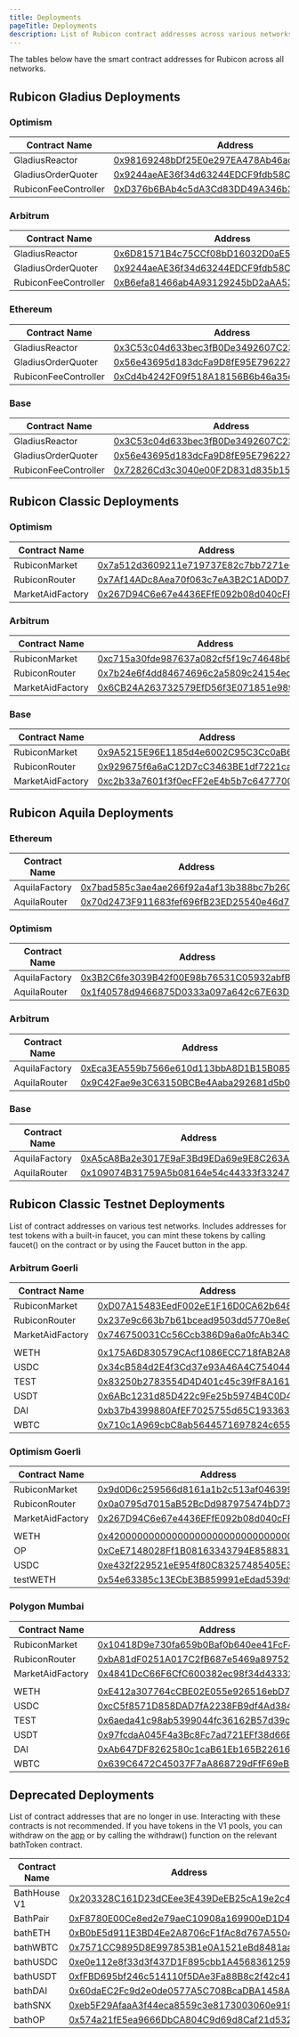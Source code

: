 ```yaml
---
title: Deployments
pageTitle: Deployments
description: List of Rubicon contract addresses across various networks
---
```


The tables below have the smart contract addresses for Rubicon across all networks.

## Rubicon Gladius Deployments

### Optimism 

| Contract Name   | Address                                      |
| --------------- | -------------------------------------------- |
| GladiusReactor   | [0x98169248bDf25E0e297EA478Ab46ac24058Fac78](https://optimistic.etherscan.io/address/0x98169248bDf25E0e297EA478Ab46ac24058Fac78) |
| GladiusOrderQuoter   | [0x9244aeAE36f34d63244EDCF9fdb58C03cE4Ce12d](https://optimistic.etherscan.io/address/0x9244aeAE36f34d63244EDCF9fdb58C03cE4Ce12d) |
| RubiconFeeController | [0xD376b6BAb4c5dA3Cd83DD49A346b3D432385724E](https://optimistic.etherscan.io/address/0xD376b6BAb4c5dA3Cd83DD49A346b3D432385724E) |

### Arbitrum 

| Contract Name   | Address                                      |
| --------------- | -------------------------------------------- |
| GladiusReactor   | [0x6D81571B4c75CCf08bD16032D0aE54dbaff548b0](https://arbiscan.io/address/0x6D81571B4c75CCf08bD16032D0aE54dbaff548b0) |
| GladiusOrderQuoter   | [0x9244aeAE36f34d63244EDCF9fdb58C03cE4Ce12d](https://arbiscan.io/address/0x9244aeAE36f34d63244EDCF9fdb58C03cE4Ce12d) |
| RubiconFeeController | [0xB6efa81466ab4A93129245bD2aAA535280F7ADbB](https://arbiscan.io/address/0xB6efa81466ab4A93129245bD2aAA535280F7ADbB) |

### Ethereum 

| Contract Name   | Address                                      |
| --------------- | -------------------------------------------- |
| GladiusReactor   | [0x3C53c04d633bec3fB0De3492607C239BF92d07f9](https://etherscan.io/address/0x3C53c04d633bec3fB0De3492607C239BF92d07f9) |
| GladiusOrderQuoter   | [0x56e43695d183dcFa9D8fE95E796227A491627Fd9](https://etherscan.io/address/0x56e43695d183dcFa9D8fE95E796227A491627Fd9) |
| RubiconFeeController | [0xCd4b4242F09f518A18156B6b46a35c5B96A73d3e](https://etherscan.io/address/0xCd4b4242F09f518A18156B6b46a35c5B96A73d3e) |

### Base 

| Contract Name   | Address                                      |
| --------------- | -------------------------------------------- |
| GladiusReactor   | [0x3C53c04d633bec3fB0De3492607C239BF92d07f9](https://basescan.org/address/0x3C53c04d633bec3fB0De3492607C239BF92d07f9) |
| GladiusOrderQuoter   | [0x56e43695d183dcFa9D8fE95E796227A491627Fd9](https://basescan.org/address/0x56e43695d183dcFa9D8fE95E796227A491627Fd9) |
| RubiconFeeController | [0x72826Cd3c3040e00F2D831d835b1554Ec02ef58a](https://basescan.org/address/0x72826Cd3c3040e00F2D831d835b1554Ec02ef58a) |

## Rubicon Classic Deployments

### Optimism 

| Contract Name   | Address                                      |
| --------------- | -------------------------------------------- |
| RubiconMarket   | [0x7a512d3609211e719737E82c7bb7271eC05Da70d](https://optimistic.etherscan.io/address/0x7a512d3609211e719737E82c7bb7271eC05Da70d) |
| RubiconRouter   | [0x7Af14ADc8Aea70f063c7eA3B2C1AD0D7A59C4bFf](https://optimistic.etherscan.io/address/0x7Af14ADc8Aea70f063c7eA3B2C1AD0D7A59C4bFf) |
| MarketAidFactory| [0x267D94C6e67e4436EFfE092b08d040cFF36B2DA7](https://optimistic.etherscan.io/address/0x267D94C6e67e4436EFfE092b08d040cFF36B2DA7) |

### Arbitrum 

| Contract Name   | Address                                      |
| --------------- | -------------------------------------------- |
| RubiconMarket   | [0xc715a30fde987637a082cf5f19c74648b67f2db8](https://arbiscan.io/address/0xc715a30fde987637a082cf5f19c74648b67f2db8) |
| RubiconRouter   | [0x7b24e6f4dd84674696c2a5809c24154ec6ac7f03](https://arbiscan.io/address/0x7b24e6f4dd84674696c2a5809c24154ec6ac7f03) |
| MarketAidFactory| [0x6CB24A263732579EfD56f3E071851e989d78cE75](https://arbiscan.io/address/0x6cb24a263732579efd56f3e071851e989d78ce75) |

### Base

| Contract Name   | Address                                      |
| --------------- | -------------------------------------------- |
| RubiconMarket   | [0x9A5215E96E1185d4e6002C95C3Cc0aB6eEaD354F](https://basescan.org/address/0x9A5215E96E1185d4e6002C95C3Cc0aB6eEaD354F) |
| RubiconRouter   | [0x929675f6a6aC12D7cC3463BE1df7221ca35b8a00](https://basescan.org/address/0x929675f6a6aC12D7cC3463BE1df7221ca35b8a00) |
| MarketAidFactory| [0xc2b33a7601f3f0ecFF2eE4b5b7c647770069A836](https://basescan.org/address/0xc2b33a7601f3f0ecFF2eE4b5b7c647770069A836) |

## Rubicon Aquila Deployments

### Ethereum 

| Contract Name   | Address                                      |
| --------------- | -------------------------------------------- |
| AquilaFactory   | [0x7bad585c3ae4ae266f92a4af13b388bc7b26067c](https://etherscan.io/address/0x7bad585c3ae4ae266f92a4af13b388bc7b26067c) |
| AquilaRouter   | [0x70d2473F911683fef696fB23ED25540e46d70734](https://etherscan.io/address/0x70d2473f911683fef696fb23ed25540e46d70734) |

### Optimism 

| Contract Name   | Address                                      |
| --------------- | -------------------------------------------- |
| AquilaFactory   | [0x3B2C6fe3039B42f00E98b76531C05932abfB258e](https://optimistic.etherscan.io/address/0x3B2C6fe3039B42f00E98b76531C05932abfB258e) |
| AquilaRouter   | [0x1f40578d9466875D0333a097a642c67E63Defc61](https://optimistic.etherscan.io/address/0x1f40578d9466875D0333a097a642c67E63Defc61) |

### Arbitrum 

| Contract Name   | Address                                      |
| --------------- | -------------------------------------------- |
| AquilaFactory   | [0xEca3EA559b7566e610d113bbA8D1B15B085C9c68](https://arbiscan.io/address/0xEca3EA559b7566e610d113bbA8D1B15B085C9c68) |
| AquilaRouter   | [0x9C42Fae9e3C63150BCBe4Aaba292681d5b0b0720](https://arbiscan.io/address/0x9C42Fae9e3C63150BCBe4Aaba292681d5b0b0720) |

### Base 

| Contract Name   | Address                                      |
| --------------- | -------------------------------------------- |
| AquilaFactory   | [0xA5cA8Ba2e3017E9aF3Bd9EDa69e9E8C263Abf6cD](https://basescan.org/address/0xA5cA8Ba2e3017E9aF3Bd9EDa69e9E8C263Abf6cD) |
| AquilaRouter   | [0x109074B31759A5b08164e54c44333f33247e7Fd1](https://basescan.org/address/0x109074B31759A5b08164e54c44333f33247e7Fd1) |

## Rubicon Classic Testnet Deployments

List of contract addresses on various test networks. Includes addresses for test tokens with a built-in faucet, you can mint these tokens by calling faucet() on the contract or by using the Faucet button in the app.

### Arbitrum Goerli

| Contract Name   | Address                                                                        |
| --------------- | ------------------------------------------------------------------------------ |
| RubiconMarket   | [0xD07A15483EedF002eE1F16D0CA62b6488CF1fd0D](https://goerli.arbiscan.io/address/0xD07A15483EedF002eE1F16D0CA62b6488CF1fd0D) |
| RubiconRouter   | [0x237e9c663b7b61bcead9503dd5770e8e07465471](https://goerli.arbiscan.io/address/0x237e9c663b7b61bcead9503dd5770e8e07465471) |
| MarketAidFactory| [0x746750031Cc56Ccb386D9a6a0fcAb34C0A138BbD](https://goerli.arbiscan.io/address/0x746750031Cc56Ccb386D9a6a0fcAb34C0A138BbD) |
|                 |                                                                                |
| WETH            | [0x175A6D830579CAcf1086ECC718fAB2A86b12e0D3](https://goerli.arbiscan.io/address/0x175A6D830579CAcf1086ECC718fAB2A86b12e0D3) |
| USDC            | [0x34cB584d2E4f3Cd37e93A46A4C754044085439b4](https://goerli.arbiscan.io/address/0x34cB584d2E4f3Cd37e93A46A4C754044085439b4) |
| TEST            | [0x83250b2783554D4D401c45c39fF8A161dE44BC15](https://goerli.arbiscan.io/address/0x83250b2783554D4D401c45c39fF8A161dE44BC15) |
| USDT            | [0x6ABc1231d85D422c9Fe25b5974B4C0D4AB85d9b5](https://goerli.arbiscan.io/address/0x6ABc1231d85D422c9Fe25b5974B4C0D4AB85d9b5) |
| DAI             | [0xb37b4399880AfEF7025755d65C193363966b8b89](https://goerli.arbiscan.io/address/0xb37b4399880AfEF7025755d65C193363966b8b89) |
| WBTC            | [0x710c1A969cbC8ab5644571697824c655ffBDE926](https://goerli.arbiscan.io/address/0x710c1A969cbC8ab5644571697824c655ffBDE926) |

### Optimism Goerli

| Contract Name   | Address                                                                        |
| --------------- | ------------------------------------------------------------------------------ |
| RubiconMarket   | [0x9d0D6c259566d8161a1b2c513af0463992db38bc](https://goerli-optimism.etherscan.io/address/0x9d0D6c259566d8161a1b2c513af0463992db38bc) |
| RubiconRouter   | [0x0a0795d7015aB52BcDd987975474bD73062B5494](https://goerli-optimism.etherscan.io/address/0x0a0795d7015aB52BcDd987975474bD73062B5494) |
| MarketAidFactory| [0x267D94C6e67e4436EFfE092b08d040cFF36B2DA7](https://goerli-optimism.etherscan.io/address/0x2D77E00EfE8375903eaD1135BD1eb31cBcf1bA69) |
|                 |                                                                                |
| WETH            | [0x4200000000000000000000000000000000000006](https://goerli-optimism.etherscan.io/address/0x4200000000000000000000000000000000000006) |
| OP              | [0xCeE7148028Ff1B08163343794E85883174a61393](https://goerli-optimism.etherscan.io/address/0xCeE7148028Ff1B08163343794E85883174a61393) |
| USDC            | [0xe432f229521eE954f80C83257485405E3d848d17](https://goerli-optimism.etherscan.io/address/0xe432f229521eE954f80C83257485405E3d848d17) |
| testWETH        | [0x54e63385c13ECbE3B859991eEdad539d9fDa1167](https://goerli-optimism.etherscan.io/address/0x54e63385c13ECbE3B859991eEdad539d9fDa1167) |

### Polygon Mumbai

| Contract Name   | Address                                                                        |
| --------------- | ------------------------------------------------------------------------------ |
| RubiconMarket   | [0x10418D9e730fa659b0Baf0b640ee41FcF4EA2aaE](https://mumbai.polygonscan.com/address/0x10418D9e730fa659b0Baf0b640ee41FcF4EA2aaE) |
| RubiconRouter   | [0xbA81dF0251A017C2fB687e5469a897529442f008](https://mumbai.polygonscan.com/address/0xbA81dF0251A017C2fB687e5469a897529442f008) |
| MarketAidFactory| [0x4841DcC66F6CfC600382ec98f34d43332c535B9B](https://mumbai.polygonscan.com/address/0x4841DcC66F6CfC600382ec98f34d43332c535B9B) |
|                 |                                                                                |
| WETH            | [0xE412a307764cCBE02E055e926516ebD74230cfE0](https://mumbai.polygonscan.com/address/0xE412a307764cCBE02E055e926516ebD74230cfE0) |
| USDC            | [0xcC5f8571D858DAD7fA2238FB9df4Ad384493013C](https://mumbai.polygonscan.com/address/0xcC5f8571D858DAD7fA2238FB9df4Ad384493013C) |
| TEST            | [0x6aeda41c98ab5399044fc36162B57d39c13b658a](https://mumbai.polygonscan.com/address/0x6aeda41c98ab5399044fc36162B57d39c13b658a) |
| USDT            | [0x97fcdaA045F4a3Bc8Fc7ad721EFf38d66B234C7F](https://mumbai.polygonscan.com/address/0x97fcdaA045F4a3Bc8Fc7ad721EFf38d66B234C7F) |
| DAI             | [0xAb647DF8262580c1caB61Eb165B22616365d3C67](https://mumbai.polygonscan.com/address/0xAb647DF8262580c1caB61Eb165B22616365d3C67) |
| WBTC            | [0x639C6472C45037F7aA868729dFfF69eB3843f1A0](https://mumbai.polygonscan.com/address/0x639C6472C45037F7aA868729dFfF69eB3843f1A0) |

## Deprecated Deployments

List of contract addresses that are no longer in use. Interacting with these contracts is not recommended. If you have tokens in the V1 pools, you can withdraw on the [app](https://app.rubicon.finance/pools) or by calling the withdraw() function on the relevant bathToken contract.

| Contract Name   | Address                                      |
| --------------- | -------------------------------------------- |
| BathHouse V1    | [0x203328C161D23dCEee3E439DeEB25cA19e2c4984](https://optimistic.etherscan.io/address/0x203328C161D23dCEee3E439DeEB25cA19e2c4984) |
| BathPair        | [0xF8780E00Ce8ed2e79aeC10908a169900eD1D4AFe](https://optimistic.etherscan.io/address/0xF8780E00Ce8ed2e79aeC10908a169900eD1D4AFe) |
| bathETH         | [0xB0bE5d911E3BD4Ee2A8706cF1fAc8d767A550497](https://optimistic.etherscan.io/address/0xB0bE5d911E3BD4Ee2A8706cF1fAc8d767A550497) |
| bathWBTC        | [0x7571CC9895D8E997853B1e0A1521eBd8481aa186](https://optimistic.etherscan.io/address/0x7571CC9895D8E997853B1e0A1521eBd8481aa186) |
| bathUSDC        | [0xe0e112e8f33d3f437D1F895cbb1A456836125952](https://optimistic.etherscan.io/address/0xe0e112e8f33d3f437D1F895cbb1A456836125952) |
| bathUSDT        | [0xfFBD695bf246c514110f5DAe3Fa88B8c2f42c411](https://optimistic.etherscan.io/address/0xfFBD695bf246c514110f5DAe3Fa88B8c2f42c411) |
| bathDAI         | [0x60daEC2Fc9d2e0de0577A5C708BcaDBA1458A833](https://optimistic.etherscan.io/address/0x60daEC2Fc9d2e0de0577A5C708BcaDBA1458A833) |
| bathSNX         | [0xeb5F29AfaaA3f44eca8559c3e8173003060e919f](https://optimistic.etherscan.io/address/0xeb5F29AfaaA3f44eca8559c3e8173003060e919f) |
| bathOP          | [0x574a21fE5ea9666DbCA804C9d69d8Caf21d5322b](https://optimistic.etherscan.io/address/0x574a21fE5ea9666DbCA804C9d69d8Caf21d5322b) |
